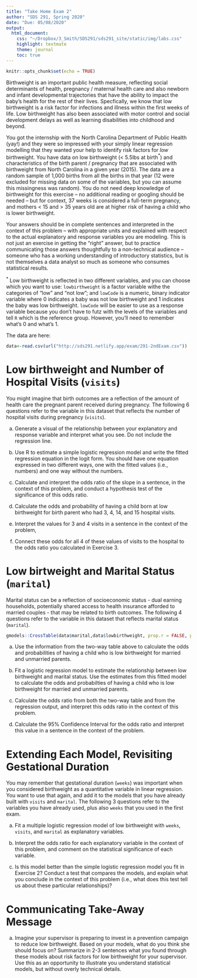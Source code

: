 ```yaml
---
title: "Take Home Exam 2"
author: "SDS 291, Spring 2020"
date: "Due: 05/08/2020"
output:
  html_document:
    css: "~/Dropbox/3_Smith/SDS291/sds291_site/static/img/labs.css"
    highlight: textmate
    theme: journal
    toc: true
---
```


```r
knitr::opts_chunk$set(echo = TRUE)
```

Birthweight is an important public health measure, reflecting social determinants of health, pregnancy / maternal health care and also newborn and infant developmental trajectories that have the ability to impact the baby's health for the rest of their lives. Specfically, we know that low birthweight is a risk factor for infections and illness within the first weeks of life. Low birthweight has also been associated with motor control and social development delays as well as learning disabilities into childhood and beyond. 

You got the internship with the North Carolina Department of Public Health (yay!) and they were so impressed with your simply linear regression modelling that they wanted your help to identify risk factors for *low* birthweight. You have data on low birthweight (< 5.5lbs at birth$^*$) and characteristics of the birth parent / pregnancy that are associated with birthweight from North Carolina in a given year (2015). The data are a random sample of 1,000 births from all the births in that year (12 were excluded for missing data on some of the variables, but you can assume this missingness was random). You do not need deep knowledge of birthweight for this exercise -- no additional reading or googling should be needed -- but for context, 37 weeks is considered a full-term pregnancy, and mothers < 15 and > 35 years old are at higher risk of having a child who is lower birthweight.

Your answers should be in complete sentences and interpreted in the context of this problem -- with appropriate units and explained with respect to the actual explanatory and response variables you are modeling. This is not just an exercise in getting the "right" answer, but to practice communicating those answers thoughtfully to a non-technical audience -- someone who has a working understanding of introductory statistics, but is not themselves a data analyst so much as someone who consumes statistical results.

$^*$ Low birthweight is reflected in two different variables, and you can choose which you want to use: `lowbirthweight` is a factor variable withe the categories of  "low" and "not low"; and `lowCode` is a numeric, binary indicator variable where 0 indicates a baby was not low birthweight and 1 indicates the baby was low birthweight. `lowCode` will be easier to use as a response variable because you don't have to futz with the levels of the variables and tell `R` which is the reference group. However, you'll need to remember what's 0 and what's 1. 

The data are here:
```r
data<-read.csv(url("http://sds291.netlify.app/exam/291-2ndExam.csv"))
```


# Low birthweight and Number of Hospital Visits (`visits`)

You might imagine that birth outcomes are a reflection of the amount of health care the pregnant parent received during pregnancy. The following 6 questions refer to the variable in this dataset that reflects the number of hospital visits during pregnancy (`visits`).

a. Generate a visual of the relationship between your explanatory and response variable and interpret what you see. Do not include the regression line.

b. Use R to estimate a simple logistic regression model and write the fitted regression equation in the logit form. You should have one equation expressed in two different ways, one with the fitted values (i.e., numbers) and one way without the numbers.

c. Calculate and interpret the odds ratio of the slope in a sentence, in the context of this problem, and conduct a hypothesis test of the significance of this odds ratio.

d. Calculate the odds and probability of having a child born at low birthweight for birth parent who had 3, 4, 14, and 15 hospital visits. 

e. Interpret the values for 3 and 4 visits in a sentence in the context of the problem, 
f. Connect these odds for all 4 of these values of visits to the hospital to the odds ratio you calculated in Exercise 3.


# Low birtweight and Marital Status (`marital`)

Marital status can be a reflection of socioeconomic status - dual earning households, potentially shared access to health insurance afforded to married couples - that may be related to birth outcomes. The following 4 questions refer to the variable in this dataset that reflects marital status (`marital`).

```r
gmodels::CrossTable(data$marital,data$lowbirthweight, prop.r = FALSE, prop.c=FALSE,prop.t = FALSE, prop.chisq = FALSE)
```

a. Use the information from the two-way table above to calculate the odds and probabilities of having a child who is low birthweight for married and unmarried parents.

b. Fit a logistic regression model to estimate the relationship between low birthweight and marital status. Use the estimates from this fitted model to calculate the odds and probabilties of having a child who is low birthweight for married and unmarried parents.

c. Calculate the odds ratio from both the two-way table and from the regression output, and interpret this odds ratio in the context of this problem.

d. Calculate the 95% Confidence Interval for the odds ratio and interpret this value in a sentence in the context of the problem.

# Extending Each Model, Revisiting Gestational Duration

You may remember that gestational duration (`weeks`) was important when you considered birthweight as a quantitative variable in linear regression. You want to use that again, and add it to the models that you have already built with `visits` and `marital`. The following 3 questions refer to the variables you have already used, plus also `weeks` that you used in the first exam.

a. Fit a multiple logistic regression model of low birthweight with `weeks`, `visits`, and `marital` as explanatory variables. 

b. Interpret the odds ratio for each explanatory variable in the context of this problem, and comment on the statistical significance of each variable.

c. Is this model better than the simple logistic regression model you fit in Exercise 2? Conduct a test that compares the models, and explain what you conclude in the context of this problem (i.e., what does this test tell us about these particular relationships)?

# Communicating Take-Away Message

a. Imagine your supervisor is preparing to invest in a prevention campaign to reduce low birthweight. Based on your models, what do you think she should focus on? Summarize in 2-3 sentences what you found through these models about risk factors for low birthweight for your supervisor. Use this as an opportunity to illustrate you understand statistical models, but without overly technical details.

